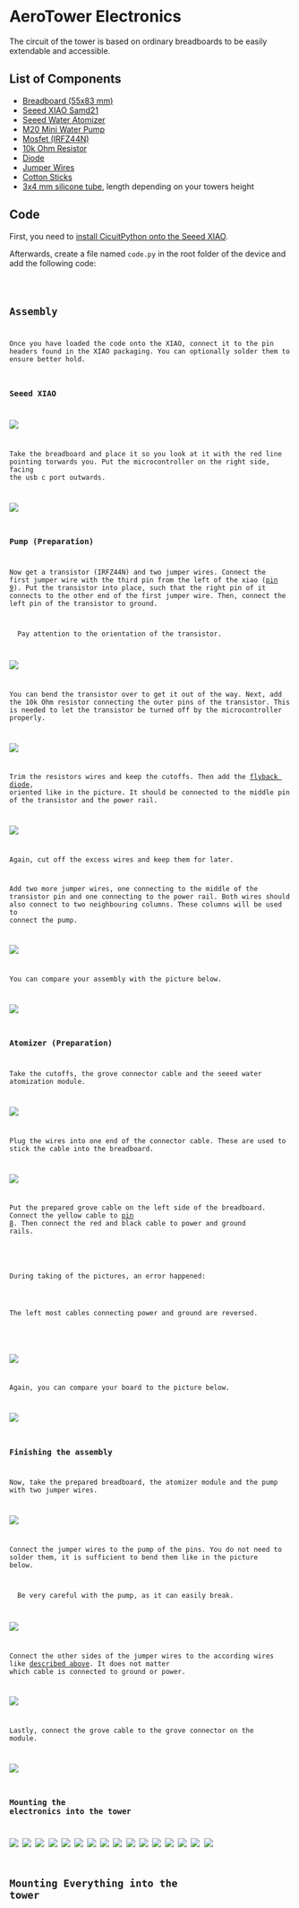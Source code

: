 
# AeroTower Electronics

The circuit of the tower is based on ordinary breadboards to be easily extendable and accessible.

## List of Components

- [Breadboard (55x83 mm)](https://www.ebay.de/itm/185053021698?mkcid=16&mkevt=1&mkrid=707-127634-2357-0&ssspo=p795EKDWQse&sssrc=2047675&ssuid=&widget_ver=artemis&media=COPY)
- [Seeed XIAO Samd21](https://www.berrybase.de/seeeduino-xiao-arduino-microcontroller-samd21-cortex-m0)
- [Seeed Water Atomizer](https://www.berrybase.de/seeed-grove-modul-fuer-vernebelung-von-wasser)
- [M20 Mini Water Pump](https://www.ebay.de/itm/125334850334)
- [Mosfet (IRFZ44N)](https://www.reichelt.de/mosfet-n-kanal-55-v-49-a-rds-on-0-0175-ohm-to-220ab-irfz-44n-p8820.html)
- [10k Ohm Resistor](https://www.reichelt.de/widerstand-metallschicht-10-0-kohm-0207-0-6-w-1--metall-10-0k-p11449.html)
- [Diode](https://www.reichelt.de/gleichrichterdiode-1000-v-1-a-do-41-1n-4007-dio-p219368.html)
- [Jumper Wires](https://amzn.eu/d/h0FLA8S)
- [Cotton Sticks](https://amzn.eu/d/0gSTmLu)
- [3x4 mm silicone tube](https://www.ebay.de/itm/263190368164), length depending on your towers height

## Code

First, you need to [install CicuitPython onto the Seeed XIAO](https://wiki.seeedstudio.com/Seeeduino-XIAO-CircuitPython/).

Afterwards, create a file named `code.py` in the root folder of the device and add the following code:

<Code />

## Assembly

Once you have loaded the code onto the XIAO, connect it to the pin headers found in the XIAO packaging. You can optionally solder them to ensure better hold.

### Seeed XIAO

![](../../public/aerotower/PXL_20230210_174916842.jpg)

Take the breadboard and place it so you look at it with the red line pointing torwards you. Put the microcontroller on the right side, facing the usb c port outwards.

![](../../public/aerotower/PXL_20230210_175241967.jpg)

### Pump (Preparation)

Now get a transistor (IRFZ44N) and two jumper wires. Connect the first jumper wire with the third pin from the left of the xiao ([pin 9](https://wiki.seeedstudio.com/Seeeduino-XIAO/#hardware-overview)).
Put the transistor into place, such that the right pin of it connects to the other end of the first jumper wire.
Then, connect the left pin of the transistor to ground.

<Callout type='warning' emoji='⚠'>
  Pay attention to the orientation of the transistor.
</Callout>

![](../../public/aerotower/PXL_20230210_181033127.jpg)

You can bend the transistor over to get it out of the way.
Next, add the 10k Ohm resistor connecting the outer pins of the transistor.
This is needed to let the transistor be turned off by the microcontroller properly.

![](../../public/aerotower/PXL_20230210_181135501.jpg)

Trim the resistors wires and keep the cutoffs. Then add the [flyback diode](https://en.wikipedia.org/wiki/Flyback_diode), oriented like in the picture. It should be connected to the middle pin of the transistor and the power rail.

![](../../public/aerotower/PXL_20230210_181334972.jpg)

Again, cut off the excess wires and keep them for later.

Add two more jumper wires, one connecting to the middle of the transistor pin and one connecting to the power rail. Both wires should also connect to two neighbouring columns. These columns will be used to connect the pump.

![](../../public/aerotower/PXL_20230210_181930728.jpg)

You can compare your assembly with the picture below.

![](../../public/aerotower/PXL_20230210_181946522.jpg)

### Atomizer (Preparation)

Take the cutoffs, the grove connector cable and the seeed water atomization module.

![](../../public/aerotower/PXL_20230210_182037363.MP.jpg)

Plug the wires into one end of the connector cable. These are used to stick the cable into the breadboard.

![](../../public/aerotower/PXL_20230210_182358002.jpg)

Put the prepared grove cable on the left side of the breadboard.
Connect the yellow cable to [pin 8](https://wiki.seeedstudio.com/Seeeduino-XIAO/#hardware-overview). Then connect the red and black cable to power and ground rails.

<Callout type='error' emoji='️🚫'>
  <p>During taking of the pictures, an error happened:</p>
  <p>The left most cables connecting power and ground are reversed.</p>
</Callout>

![](../../public/aerotower/PXL_20230210_182612659.jpg)

Again, you can compare your board to the picture below.

![](../../public/aerotower/PXL_20230210_182702211.MP.jpg)

### Finishing the assembly

Now, take the prepared breadboard, the atomizer module and the pump with two jumper wires.

![](../../public/aerotower/PXL_20230210_183112363.jpg)

Connect the jumper wires to the pump of the pins.
You do not need to solder them, it is sufficient to bend them like in the picture below.

<Callout type='warning' emoji='⚠'>
  Be very careful with the pump, as it can easily break.
</Callout>

![](../../public/aerotower/PXL_20230210_183130331.jpg)

Connect the other sides of the jumper wires to the according wires like [described above](#pump-preparation). It does not matter which cable is connected to ground or power.

![](../../public/aerotower/PXL_20230210_183232261.MP.jpg)

Lastly, connect the grove cable to the grove connector on the module.

![](../../public/aerotower/PXL_20230210_183249546.jpg)

### Mounting the electronics into the tower

![](../../public/aerotower/PXL_20230210_183354810.jpg)
![](../../public/aerotower/PXL_20230210_183359147.MP.jpg)
![](../../public/aerotower/PXL_20230210_183518938.jpg)
![](../../public/aerotower/PXL_20230210_183537655.jpg)
![](../../public/aerotower/PXL_20230210_183618093.jpg)
![](../../public/aerotower/PXL_20230210_183640020.MP.jpg)
![](../../public/aerotower/PXL_20230210_183701839.jpg)
![](../../public/aerotower/PXL_20230210_183723801.jpg)
![](../../public/aerotower/PXL_20230210_183832827.jpg)
![](../../public/aerotower/PXL_20230210_183932154.jpg)
![](../../public/aerotower/PXL_20230210_183953595.jpg)
![](../../public/aerotower/PXL_20230210_184024079.jpg)
![](../../public/aerotower/PXL_20230210_184107975.jpg)
![](../../public/aerotower/PXL_20230210_184130210.jpg)
![](../../public/aerotower/PXL_20230210_184151741.jpg)
![](../../public/aerotower/PXL_20230210_184200119.jpg)

## Mounting Everything into the tower
